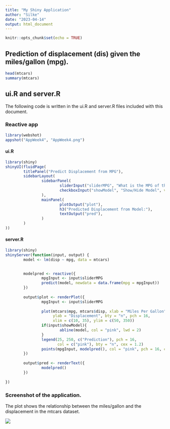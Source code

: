 ```yaml
---
title: "My Shiny Application"
author: "Silke"
date: "2023-04-14"
output: html_document
---
```


```r
knitr::opts_chunk$set(echo = TRUE)
```

## Prediction of displacement (dis) given the miles/gallon (mpg). 


```r
head(mtcars)
summary(mtcars)
```
## ui.R and server.R
The following code is written in the ui.R and server.R files included with this document. 

### Reactive app
```r
library(webshot)
appshot("AppWeek4", "AppWeek4.png")
```

#### ui.R
```r
library(shiny)
shinyUI(fluidPage(
        titlePanel("Predict Displacement from MPG"),
        sidebarLayout(
                sidebarPanel(
                        sliderInput("sliderMPG", "What is the MPG of the car?", 10, 35, value = 20),
                        checkboxInput("showModel", "Show/Hide Model", value = TRUE),
                ), 
                mainPanel(
                        plotOutput("plot"),
                        h3("Predicted Displacement from Model:"),
                        textOutput("pred"),
                )
        )
))
```

#### server.R
```r
library(shiny)
shinyServer(function(input, output) {
        model <- lm(disp ~ mpg, data = mtcars)

        
        modelpred <- reactive({
                mpgInput <- input$sliderMPG
                predict(model, newdata = data.frame(mpg = mpgInput))
        })
        
        output$plot <- renderPlot({
                mpgInput <- input$sliderMPG
                
                plot(mtcars$mpg, mtcars$disp, xlab = "Miles Per Gallon", 
                     ylab = "Displacement", bty = "n", pch = 16,
                     xlim = c(10, 35), ylim = c(50, 350))
                if(input$showModel){
                        abline(model, col = "pink", lwd = 2)
                }
                legend(25, 250, c("Prediction"), pch = 16, 
                       col = c("pink"), bty = "n", cex = 1.2)
                points(mpgInput, modelpred(), col = "pink", pch = 16, cex = 2)
        })
        
        output$pred <- renderText({
                modelpred()
        })
        
})
```

### Screenshot of the application. 
The plot shows the relationship between the miles/gallon and the displacement in the mtcars dataset. 

![](AppWeek4.png)


